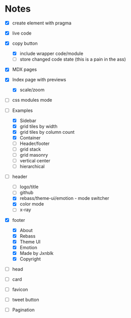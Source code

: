 
# Notes

- [x] create element with pragma
- [x] live code
- [x] copy button
  - [x] include wrapper code/module
  - [ ] store changed code state (this is a pain in the ass)
- [x] MDX pages
- [x] Index page with previews
  - [x] scale/zoom
- [ ] css modules mode
- [ ] Examples
  - [x] Sidebar
  - [x] grid tiles by width
  - [x] grid tiles by column count
  - [x] Container
  - [ ] Header/footer
  - [ ] grid stack
  - [ ] grid masonry
  - [ ] vertical center
  - [ ] hierarchical
- [ ] header
  - [ ] logo/title
  - [ ] github
  - [x] rebass/theme-ui/emotion - mode switcher
  - [x] color mode
  - [ ] x-ray
- [x] footer
  - [x] About
  - [x] Rebass
  - [x] Theme UI
  - [x] Emotion
  - [x] Made by Jxnblk
  - [x] Copyright
- [ ] head
- [ ] card
- [ ] favicon
- [ ] tweet button
- [ ] Pagination


